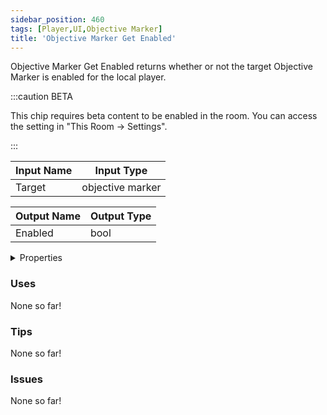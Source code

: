 ```yaml
---
sidebar_position: 460
tags: [Player,UI,Objective Marker]
title: 'Objective Marker Get Enabled'
---
```


Objective Marker Get Enabled returns whether or not the target Objective Marker is enabled for the local player.

:::caution BETA

This chip requires beta content to be enabled in the room. You can access the setting in "This Room -> Settings".

:::




<EsbSvg />

| Input Name | Input Type |
|-----------|-----------|
| Target | objective marker |

| Output Name | Output Type |
|-----------|-----------|
| Enabled | bool |


<details>
  <summary>Properties</summary>
  <div>
    <div>
    <table>
      <thead>
        <tr>
          <th>Is beta required?</th>
          <th>✅</th>
        </tr>
        <tr>
          <th>Is this chip a trolling risk?</th>
          <th>❌</th>
        </tr>
        <tr>
          <th>Is this chip a role assignment risk?</th>
          <th>❌</th>
        </tr>
        <tr>
          <th>Chip UUID</th>
          <th>67f3297e-f498-4e87-a170-5f42b59b0b3a</th>
        </tr>
      </thead>
    </table>
    </div>
  </div>
</details>

### Uses

None so far!

### Tips

None so far!

### Issues

None so far!